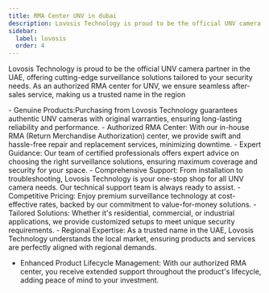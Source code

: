 ```yaml
---
title: RMA Center UNV in dubai
description: Lovosis Technology is proud to be the official UNV camera partner in the UAE.
sidebar:
  label: lovosis
  order: 4
---
```



Lovosis Technology is proud to be the official UNV camera partner in the UAE, offering cutting-edge surveillance solutions tailored to your security needs. As an authorized RMA center for UNV, we ensure seamless after-sales service, making us a trusted name in the region

<Card title="Benefits for Customers:" icon="puzzle">
  - Genuine Products:Purchasing from Lovosis Technology guarantees authentic UNV cameras with original warranties, ensuring long-lasting reliability and performance.
  - Authorized RMA Center:
With our in-house RMA (Return Merchandise Authorization) center, we provide swift and hassle-free repair and replacement services, minimizing downtime.
- Expert Guidance:
Our team of certified professionals offers expert advice on choosing the right surveillance solutions, ensuring maximum coverage and security for your space.
- Comprehensive Support:
From installation to troubleshooting, Lovosis Technology is your one-stop shop for all UNV camera needs. Our technical support team is always ready to assist.
- Competitive Pricing:
Enjoy premium surveillance technology at cost-effective rates, backed by our commitment to value-for-money solutions.
- Tailored Solutions:
Whether it's residential, commercial, or industrial applications, we provide customized setups to meet unique security requirements.
- Regional Expertise:
As a trusted name in the UAE, Lovosis Technology understands the local market, ensuring products and services are perfectly aligned with regional demands.

- Enhanced Product Lifecycle Management:
  With our authorized RMA center, you receive extended support throughout the product's lifecycle, adding peace of mind to your investment.

</Card>
